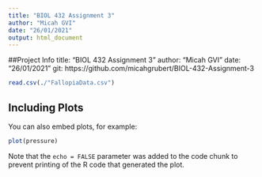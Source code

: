 ```yaml
---
title: "BIOL 432 Assignment 3"
author: "Micah GVI"
date: "26/01/2021"
output: html_document
---
```

##Project Info
title: "BIOL 432 Assignment 3"
author: "Micah GVI"
date: "26/01/2021"
git: https://github.com/micahgrubert/BIOL-432-Assignment-3


```r
read.csv(./"FallopiaData.csv")
```

## Including Plots

You can also embed plots, for example:

```r
plot(pressure)
```

Note that the `echo = FALSE` parameter was added to the code chunk to prevent printing of the R code that generated the plot.
